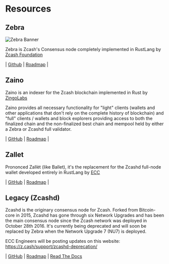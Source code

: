 
# Resources

## Zebra
![Zebra Banner](/assets/zebra-banner.webp)


Zebra is Zcash's Consensus node completely implemented in RustLang by [Zcash Foundation](https://zfnd.org/)


| [Github](https://github.com/ZcashFoundation/zebra) | [Roadmap](https://github.com/orgs/ZcashFoundation/projects/9/views/11) |
## Zaino
Zaino is an indexer for the Zcash blockchain implemented in Rust by [ZingoLabs](https://github.com/zingolabs)

Zaino provides all necessary functionality for "light" clients (wallets and other
applications that don't rely on the complete history of blockchain) and "full" 
clients / wallets and block explorers providing access to both the finalized chain 
and the non-finalized best chain and mempool held by either a Zebra or Zcashd full 
validator.

| [GitHub](https://github.com/zingolabs/zaino) | [Roadmap](https://github.com/zingolabs/zaino/projects?query=is%3Aopen) |

## Zallet

Prononced Zallèt (like Ballet), it's the replacement for the Zcashd full-node
wallet developed entirely in RustLang by [ECC](https://electriccoin.co/)

| [GitHub](https://github.com/zcash/wallet) | [Roadmap](https://zcash.github.io/developers/zcash-zcashd-deprecation-dag) |

## Legacy (Zcashd)

Zcashd is the originary consensus node for Zcash. Forked from Bitcoin-core in 2015,
Zcashd has gone through six Network Upgrades and has been the main consensus node
since the Zcash network was deployed in October 28th 2016. It's currently being 
deprecated and will soon be replaced by Zebra when the Network Upgrade 7 (NU7) is
deployed.

ECC Engineers will be posting updates on this website:
https://z.cash/support/zcashd-deprecation/


| [GitHub](https://github.com/zcash/zcash) | [Roadmap](https://zcash.github.io/developers/zcash-zcashd-deprecation-dag) | [Read The Docs](https://zcash.readthedocs.io/en/latest/)


